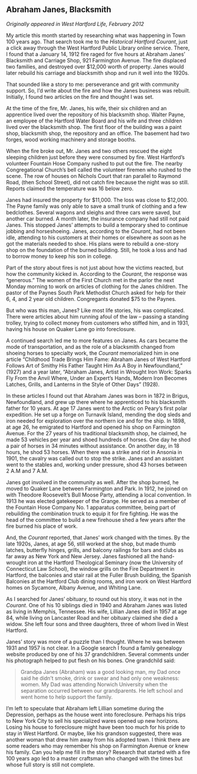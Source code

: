 ## Abraham Janes, Blacksmith {-}

*Originally appeared in West Hartford Life, February 2012*

My article this month started by researching what was happening in Town 100 years ago. That search took me to the *Historical Hartford Courant*, just a click away through the West Hartford Public Library online service. There, I found that a January 14, 1912 fire raged for five hours at Abraham Janes’ Blacksmith and Carriage Shop, 921 Farmington Avenue. The fire displaced two families, and destroyed over $12,000 worth of property. Janes would later rebuild his carriage and blacksmith shop and run it well into the 1920s.

That sounded like a story to me: perseverance and grit with community support. So, I’d write about the fire and how the Janes business was rebuilt. Initially, I found two articles on the fire and thought I was set.

At the time of the fire, Mr. Janes, his wife, their six children and an apprentice lived over the repository of his blacksmith shop. Walter Payne, an employee of the Hartford Water Board and his wife and three children lived over the blacksmith shop. The first floor of the building was a paint shop, blacksmith shop, the repository and an office. The basement had two forges, wood working machinery and storage booths.

When the fire broke out, Mr. Janes and two others rescued the eight sleeping children just before they were consumed by fire. West Hartford’s volunteer Fountain Hose Company rushed to put out the fire. The nearby Congregational Church’s bell called the volunteer firemen who rushed to the scene. The row of houses on Nichols Court that ran parallel to Raymond Road, (then School Street), did not catch fire because the night was so still. Reports claimed the temperature was 16 below zero.

Janes had insured the property for $11,000. The loss was close to $12,000. The Payne family was only able to save a small trunk of clothing and a few bedclothes. Several wagons and sleighs and three cars were saved, but another car burned. A month later, the insurance company had still not paid Janes. This stopped Janes’ attempts to build a temporary shed to continue jobbing and horseshoeing. Janes, according to the *Courant*, had not been idle, attending to his customers at their homes or elsewhere as soon as he got the materials needed to shoe. His plans were to rebuild a one-story shop on the foundation of the burned building. Still, he took a loss and had to borrow money to keep his son in college.

Part of the story about fires is not just about how the victims reacted, but how the community kicked in. According to the *Courant*, the response was “generous.” The women of the First Church met in the parlor the next Monday morning to work on articles of clothing for the Janes children. The pastor of the Paynes South Park Methodist Church asked for help for their 6, 4, and 2 year old children. Congregants donated $75 to the Paynes.

But who was this man, Janes? Like most life stories, his was complicated. There were articles about him running afoul of the law – passing a standing trolley, trying to collect money from customers who stiffed him, and in 1931, having his house on Quaker Lane go into foreclosure.

A continued search led me to more features on Janes. As cars became the mode of transportation, and as the role of a blacksmith changed from shoeing horses to specialty work, the *Courant* memorialized him in one article “Childhood Trade Brings Him Fame: Abraham Janes of West Hartford Follows Art of Smithy His Father Taught Him As A Boy in Newfoundland," (1927) and a year later, “Abraham Janes, Artist in Wrought Iron Work: Sparks Fly From the Anvil Where, Under an Expert’s Hands, Modern Iron Becomes Latches, Grills, and Lanterns in the Style of Other Days” (1928).

In these articles I found out that Abraham Janes was born in 1872 in Brigus, Newfoundland, and grew up there where he apprenticed to his blacksmith father for 10 years. At age 17 Janes went to the Arctic on Peary’s first polar expedition. He set up a forge on Turnavik Island, mending the dog sleds and iron needed for exploration over the northern ice and for the ship. In 1898, at age 26, he emigrated to Hartford and opened his shop on Farmington Avenue. For the 27 years of his traditional blacksmith shop, he claimed, he made 53 vehicles per year and shoed hundreds of horses. One day he shod a pair of horses in 34 minutes without assistance. On another day, in 18 hours, he shod 53 horses. When there was a strike and riot in Ansonia in 1901, the cavalry was called out to stop the strike. Janes and an assistant went to the stables and, working under pressure, shod 43 horses between 2 A.M and 7 A.M.

Janes got involved in the community as well. After the shop burned, he moved to Quaker Lane between Farmington and Park. In 1912, he joined on with Theodore Roosevelt’s Bull Moose Party, attending a local convention. In 1913 he was elected gatekeeper of the Grange. He served as a member of the Fountain Hose Company No. 1 apparatus committee, being part of rebuilding the combination truck to equip it for fire fighting. He was the head of the committee to build a new firehouse shed a few years after the fire burned his place of work.

And, the *Courant* reported, that Janes’ work changed with the times. By the late 1920s, Janes, at age 56, still worked at the shop, but made thumb latches, butterfly hinges, grills, and balcony railings for bars and clubs as far away as New York and New Jersey. Janes fashioned all the hand-wrought iron at the Hartford Theological Seminary (now the University of Connecticut Law School), the window grills on the Fire Department in Hartford, the balconies and stair rail at the Fuller Brush building, the Spanish Balconies at the Hartford Club dining rooms, and iron work on West Hartford homes on Sycamore, Albany Avenue, and Whiting Lane.

As I searched for Janes’ obituary, to round out his story, it was not in the *Courant*. One of his 10 siblings died in 1940 and Abraham Janes was listed as living in Memphis, Tennessee. His wife, Lillian Janes died in 1957 at age 84, while living on Lancaster Road and her obituary claimed she died a widow. She left four sons and three daughters, three of whom lived in West Hartford.

Janes’ story was more of a puzzle than I thought. Where he was between 1931 and 1957 is not clear. In a Google search I found a family genealogy website produced by one of his 37 grandchildren. Several comments under his photograph helped to put flesh on his bones. One grandchild said:

> Grandpa Janes (Abraham) was a good looking man, my Dad once said he didn't smoke, drink or swear and had only one weakness: women. My Dad was attending Norwich University when the separation occurred between our grandparents. He left school and went home to help support the family.

I’m left to speculate that Abraham left Lillian sometime during the Depression, perhaps as the house went into foreclosure. Perhaps his trips to New York City to sell his specialized wares opened up new horizons. Losing his house to foreclosure might have been too much for his pride to stay in West Hartford. Or maybe, like his grandson suggested, there was another woman that drew him away from his adopted town. I think there are some readers who may remember his shop on Farmington Avenue or knew his family. Can you help me fill in the story? Research that started with a fire 100 years ago led to a master craftsman who changed with the times but whose full story is still not complete.
